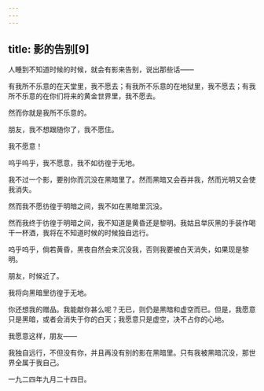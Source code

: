 ```yaml
---
---
---
```

title: 影的告别[9]
---




人睡到不知道时候的时候，就会有影来告别，说出那些话——





有我所不乐意的在天堂里，我不愿去；有我所不乐意的在地狱里，我不愿去；有我所不乐意的在你们将来的黄金世界里，我不愿去。

然而你就是我所不乐意的。

朋友，我不想跟随你了，我不愿住。

我不愿意！

呜乎呜乎，我不愿意，我不如彷徨于无地。





我不过一个影，要别你而沉没在黑暗里了。然而黑暗又会吞并我，然而光明又会使我消失。

然而我不愿彷徨于明暗之间，我不如在黑暗里沉没。





然而我终于彷徨于明暗之间，我不知道是黄昏还是黎明。我姑且举灰黑的手装作喝干一杯酒，我将在不知道时候的时候独自远行。

呜乎呜乎，倘若黄昏，黑夜自然会来沉没我，否则我要被白天消失，如果现是黎明。





朋友，时候近了。

我将向黑暗里彷徨于无地。

你还想我的赠品。我能献你甚么呢？无已，则仍是黑暗和虚空而已。但是，我愿意只是黑暗，或者会消失于你的白天；我愿意只是虚空，决不占你的心地。





我愿意这样，朋友——

我独自远行，不但没有你，并且再没有别的影在黑暗里。只有我被黑暗沉没，那世界全属于我自己。

一九二四年九月二十四日。